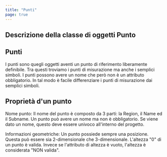 ```yaml
---
title: "Punti"
page: true
---
```

## Descrizione della classe di oggetti  <Bold> Punto </Bold> 

## Punti
I punti sono quegli oggetti aventi un punto di riferimento liberamente definibile. Tra questi troviamo i punti di misurazione ma anche i semplici simboli. I punti possono avere un nome che per&#242; non &#232; un attributo obbligatorio. In tal modo &#232; facile differenziare i punti di misurazione dai semplici simboli.

## Propriet&#224; d&#39;un punto
 <Bold> Nome punto: </Bold>  Il nome del punto &#232; composto da 3 parti: la Region, il Name ed il Subname. Un punto pu&#242; avere un nome ma non &#232; obbligatorio. Se viene dato un nome, questo deve essere univoco all&#39;interno del progetto.

 <Bold> Informazioni geometriche: </Bold>  Un punto possiede sempre una posizione. Questa pu&#242; essere sia 2-dimensionale che 3-dimensionale. L&#39;altezza &quot;0&quot; di un punto &#232; valida. Invece se l&#39;attributo di altezza &#232; vuoto, l&#39;altezza &#232; considerata &quot;NON valida&quot;.
